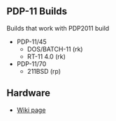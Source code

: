 == PDP-11 Builds ==

Builds that work with PDP2011 build
* PDP-11/45
** DOS/BATCH-11 (rk)
** RT-11 4.0 (rk)
* PDP-11/70
** 211BSD (rp)

== Hardware ==

* [http://land-boards.com/blwiki/index.php?title=PDP-11_ON_RETRO-EP4CE15 Wiki page]
